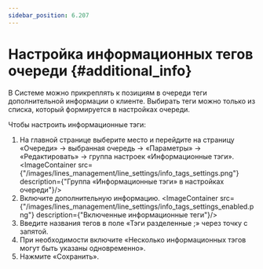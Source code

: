 ```yaml
---
sidebar_position: 6.207
---
```

# Настройка информационных тегов очереди {#additional_info}

В Системе можно прикреплять к позициям в очереди теги дополнительной информации о клиенте. Выбирать теги можно только из списка, который формируется в настройках очереди.

Чтобы настроить информационные тэги:
1.  На главной странице выберите место и перейдите на страницу «Очереди» → выбранная очередь → «Параметры» → «Редактировать» → группа настроек «Информационные тэги».
    <ImageContainer src={"/images/lines_management/line_settings/info_tags_settings.png"} description={"Группа «Информационные тэги» в настройках очереди"}/>
2.  Включите дополнительную информацию.
    <ImageContainer src={"/images/lines_management/line_settings/info_tags_settings_enabled.png"} description={"Включенные информационные теги"}/>
3.  Введите названия тегов в поле «Тэги разделенные ;» через точку с запятой.
4.  При необходимости включите «Несколько информационных тэгов могут быть указаны одновременно».
5.  Нажмите «Сохранить».

